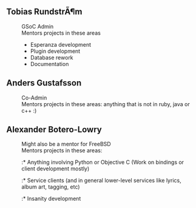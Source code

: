 ==Tobias RundstrÃ¶m==
:GSoC Admin
:Mentors projects in these areas
:* Esperanza development
:* Plugin development
:* Database rework
:* Documentation

==Anders Gustafsson==
:Co-Admin
:Mentors projects in these areas: anything that is not in ruby, java or c++ :)

==Alexander Botero-Lowry==
:Might also be a mentor for FreeBSD
:Mentors projects in these areas: 
::* Anything involving Python or Objective C (Work on bindings or client development mostly)
::* Service clients (and in general lower-level services like lyrics, album art, tagging, etc)
::* Insanity development